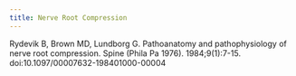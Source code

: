 ```yaml
---
title: Nerve Root Compression
---
```



:::{.callout-note}
Rydevik B, Brown MD, Lundborg G. Pathoanatomy and pathophysiology of nerve root compression. Spine (Phila Pa 1976). 1984;9(1):7-15. doi:10.1097/00007632-198401000-00004
:::